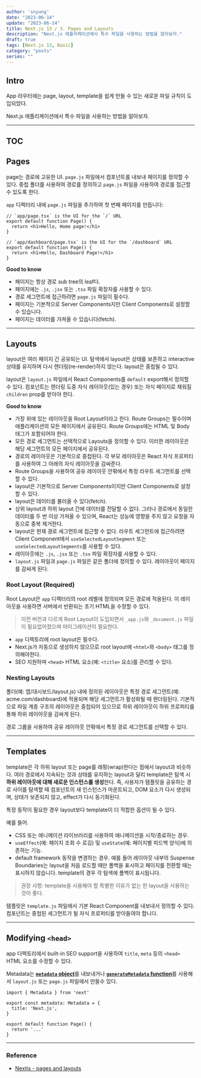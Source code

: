 ---
author: 'snyung'
date: "2023-06-14"
update: "2023-06-14"
title: Next.js 13 / 3. Pages and Layouts
description: "Next.js 애플리케이션에서 특수 파일을 사용하는 방법을 알아보자."
draft: true
tags: [Next.js 13, Basic]
category: "posts"
series: ""
---

## Intro

App 라우터에는 page, layout, template을 쉽게 만들 수 있는 새로운 파일 규칙이 도입되었다. 

Next.js 애플리케이션에서 특수 파일을 사용하는 방법을 알아보자.

---

## TOC

## Pages

page는 경로에 고유한 UI. 
`page.js` 파일에서 컴포넌트를 내보내 페이지를 정의할 수 있다. 중첩 폴더를 사용하여 경로를 정의하고 `page.js` 파일을 사용하여 경로를 접근할 수 있도록 한다.

`app` 디렉터리 내에 `page.js` 파일을 추가하여 첫 번째 페이지를 만듭니다:

```tsx:예시
// `app/page.tsx` is the UI for the `/` URL
export default function Page() {
  return <h1>Hello, Home page!</h1>
}

// `app/dashboard/page.tsx` is the UI for the `/dashboard` URL
export default function Page() {
  return <h1>Hello, Dashboard Page!</h1>
}
```

**Good to know**

- 페이지는 항상 경로 sub tree의 leaf다.
- 페이지에는 `.js`, `.jsx` 또는 `.tsx` 파일 확장자를 사용할 수 있다.
- 경로 세그먼트에 접근하려면 `page.js` 파일이 필수다.
- 페이지는 기본적으로 Server Components지만 Client Components로 설정할 수 있습니다.
- 페이지는 데이터를 가져올 수 있습니다(fetch).

---

## Layouts

layout은 여러 페이지 간 공유되는 UI. 
탐색에서 layout은 상태를 보존하고 interactive 상태를 유지하며 다시 렌더링(re-render)하지 않는다. layout은 중첩될 수 있다.

layout은 `layout.js` 파일에서 React Components를 `default` export해서 정의할 수 있다. 컴포넌트는 렌더링 도중 자식 레이아웃(있는 경우) 또는 자식 페이지로 채워질 `children` prop를 받아야 한다.

**Good to know**

- 가장 위에 있는 레이아웃을 Root Layout이라고 한다. Route Groups는 필수이며 애플리케이션의 모든 페이지에서 공유된다. Route Groups에는 HTML 및 Body 태그가 포함되어야 한다.
- 모든 경로 세그먼트는 선택적으로 Layouts을 정의할 수 있다. 이러한 레이아웃은 해당 세그먼트의 모든 페이지에서 공유된다.
- 경로의 레이아웃은 기본적으로 중첩된다. 각 부모 레이아웃은 React 자식 프로퍼티를 사용하여 그 아래의 자식 레이아웃을 감싸준다.
- Route Groups을 사용하여 공유 레이아웃 안팎에서 특정 라우트 세그먼트를 선택할 수 있다.
- layout은 기본적으로 Server Components이지만 Client Components로 설정할 수 있다.
- layout은 데이터를 불러올 수 있다(fetch).
- 상위 layout과 하위 layout 간에 데이터를 전달할 수 없다. 그러나 경로에서 동일한 데이터를 두 번 이상 가져올 수 있으며, React는 성능에 영향을 주지 않고 요청을 자동으로 중복 제거한다.
- layout은 현재 경로 세그먼트에 접근할 수 없다. 라우트 세그먼트에 접근하려면 Client Component에서 `useSelectedLayoutSegment` 또는 `useSelectedLayoutSegments`를 사용할 수 있다.
- 레이아웃에는 `.js`, `.jsx` 또는 `.tsx` 파일 확장자를 사용할 수 있다.
- `layout.js` 파일과 `page.js` 파일은 같은 폴더에 정의할 수 있다. 레이아웃이 페이지를 감싸게 된다.


### Root Layout (Required)

Root Layout은 `app` 디렉터리의 root 레벨에 정의되며 모든 경로에 적용된다. 이 레이아웃을 사용하면 서버에서 반환되는 초기 HTML을 수정할 수 있다.

> 이전 버전과 다르게 Root Layout이 도입되면서 `_app.js`와 `_document.js` 파일이 필요없어졌으며 마이그레이션이 필요한다.

- `app` 디렉토리에 root layout은 필수다.
- Next.js가 자동으로 생성하지 않으므로 root layout에 `<html>`와 `<body>` 태그를 정의해야한다.
- SEO 지원하며 `<head>` HTML 요소(예: `<title>` 요소)를 관리할 수 있다.

### Nesting Layouts

폴더(예: 앱/대시보드/layout.js) 내에 정의된 레이아웃은 특정 경로 세그먼트(예: acme.com/dashboard)에 적용되며 해당 세그먼트가 활성화될 때 렌더링된다. 기본적으로 파일 계층 구조의 레이아웃은 중첩되어 있으므로 하위 레이아웃이 하위 프로퍼티를 통해 하위 레이아웃을 감싸게 된다.

경로 그룹을 사용하여 공유 레이아웃 안팎에서 특정 경로 세그먼트를 선택할 수 있다.

---

## Templates

template은 각 하위 layout 또는 page를 래핑(wrap)한다는 점에서 layout과 비슷하다. 여러 경로에서 지속되는 것과 상태를 유지하는 layout과 달리 template은 탐색 시 **하위 레이아웃에 대해 새로운 인스턴스를 생성**한다. 
즉, 사용자가 템플릿을 공유하는 경로 사이를 탐색할 때 컴포넌트의 새 인스턴스가 마운트되고, DOM 요소가 다시 생성되며, 상태가 보존되지 않고, effect가 다시 동기화된다.

특정 동작이 필요한 경우 layout보다 template이 더 적합한 옵션이 될 수 있다. 

예를 들어.

- CSS 또는 애니메이션 라이브러리를 사용하여 애니메이션을 시작/종료하는 경우.
- `useEffect`(예: 페이지 조회 수 로깅) 및 `useState`(예: 페이지별 피드백 양식)에 의존하는 기능.
- default framework 동작을 변경하는 경우. 예를 들어 레이아웃 내부의 Suspense Boundaries는 layout을 처음 로드할 때만 폴백을 표시하고 페이지를 전환할 때는 표시하지 않습니다. template의 경우 각 탐색에 폴백이 표시됩니다.

> 권장 사항: template을 사용해야 할 특별한 이유가 없는 한 layout을 사용하는 것이 좋다.

템플릿은 `template.js` 파일에서 기본 React Component를 내보내서 정의할 수 있다. 컴포넌트는 중첩된 세그먼트가 될 자식 프로퍼티를 받아들여야 합니다.

---

## Modifying `<head>`

app 디렉토리에서 built-in SEO support을 사용하여 `title`, `meta` 등의 `<head>` HTML 요소를 수정할 수 있다.

Metadata는 [**`metadata` object**](https://nextjs.org/docs/app/api-reference/functions/generate-metadata#the-metadata-object)를 내보내거나 [**`generateMetadata` function**](https://nextjs.org/docs/app/api-reference/functions/generate-metadata#generatemetadata-function)를 사용해서  `layout.js` 또는 `page.js` 파일에서 만들수 있다.

```tsx:예시
import { Metadata } from 'next'
 
export const metadata: Metadata = {
  title: 'Next.js',
}
 
export default function Page() {
  return '...'
}
```

---
### Reference

- [Nextjs - pages and layouts](https://nextjs.org/docs/app/building-your-application/routing/pages-and-layouts)

